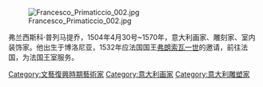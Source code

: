 {{unreferenced|time=2010-08-14T23:16:11+00:00}}
[[File:Francesco_Primaticcio_002.jpg|thumb]]

弗兰西斯科·普列马提乔，1504年4月30号~1570年，意大利画家、雕刻家、室内装饰家。他出生于博洛尼亚，1532年应法国国王[[弗朗索瓦一世|弗朗索瓦一世]]的邀请，前往法国，为法国王室服务。


{{Authority control}}
[[Category:文藝復興時期藝術家|Category:文藝復興時期藝術家]]
[[Category:意大利画家|Category:意大利画家]]
[[Category:意大利雕塑家|Category:意大利雕塑家]]